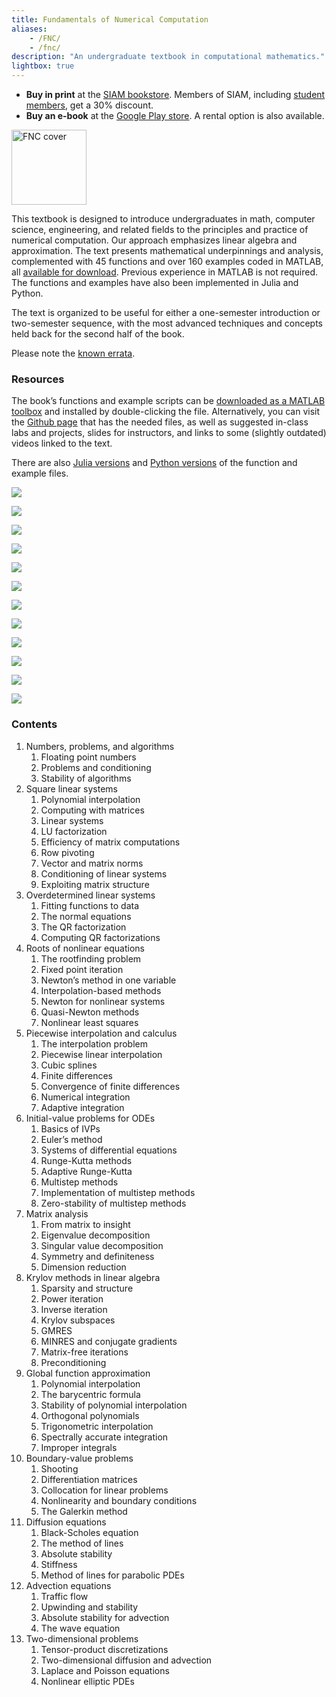```yaml
---
title: Fundamentals of Numerical Computation
aliases:
    - /FNC/
    - /fnc/
description: "An undergraduate textbook in computational mathematics."
lightbox: true
---
```

:::{layout-ncol="2"}
* **Buy in print** at the [SIAM bookstore](http://bookstore.siam.org/OT154). Members of SIAM, including [student members](http://siam.org/students/memberships.php), get a 30% discount. 
* **Buy an e-book** at the [Google Play store](https://bit.ly/FNC-ebook). A rental option is also available.   

![](featured.jpg){width=120 alt="FNC cover" .preview-image}
:::

This textbook is designed to introduce undergraduates in math, computer science, engineering, and related fields to the principles and practice of numerical computation. Our approach emphasizes linear algebra and approximation. The text presents mathematical underpinnings and analysis, complemented with 45 functions and over 160 examples coded in MATLAB, all [available for download](http://github.com/tobydriscoll/fnc-extras). Previous experience in MATLAB is not required. The functions and examples have also been implemented in Julia and Python.

The text is organized to be useful for either a one-semester introduction or two-semester sequence, with the most advanced techniques and concepts held back for the second half of the book. 

Please note the [known errata](https://github.com/tobydriscoll/fnc-extras/blob/master/errata/errata.md). 

### Resources

The book's functions and example scripts can be [downloaded as a MATLAB toolbox](https://github.com/tobydriscoll/fnc-extras/raw/master/Fundamentals%20of%20Numerical%20Computation.mltbx) and installed by double-clicking the file. Alternatively, you can visit the [Github page](http://github.com/tobydriscoll/fnc-extras) that has the needed files, as well as suggested in-class labs and projects, slides for instructors, and links to some (slightly outdated) videos linked to the text.

There are also [Julia versions](https://github.com/tobydriscoll/fnc-extras/tree/master/julia) and [Python versions](https://github.com/tobydriscoll/fnc-extras/tree/master/python) of the function and example files.  

::: {layout-ncol="4"}
![](gallery/ad.png){group="fnc"}

![](gallery/blur.png){group="fnc"}

![](gallery/gmres.png){group="fnc"}

![](gallery/heat.png){group="fnc"}

![](gallery/int.png){group="fnc"}

![](gallery/oregon.png){group="fnc"}

![](gallery/pois.png){group="fnc"}

![](gallery/Runge.png){group="fnc"}

![](gallery/sparse.png){group="fnc"}

![](gallery/stab.png){group="fnc"}

![](gallery/traffic.png){group="fnc"}

![](gallery/voting.png){group="fnc"}
:::

### Contents

1. Numbers, problems, and algorithms
	1. Floating point numbers
	1. Problems and conditioning
	1. Stability of algorithms
1. Square linear systems
	1. Polynomial interpolation
	1. Computing with matrices
	1. Linear systems
	1. LU factorization
	1. Efficiency of matrix computations
	1. Row pivoting
	1. Vector and matrix norms
	1. Conditioning of linear systems
	1. Exploiting matrix structure
1. Overdetermined linear systems
	1. Fitting functions to data
	1. The normal equations
	1. The QR factorization
	1. Computing QR factorizations
1. Roots of nonlinear equations
	1. The rootfinding problem
	1. Fixed point iteration
	1. Newton's method in one variable
	1. Interpolation-based methods
	1. Newton for nonlinear systems
	1. Quasi-Newton methods
	1. Nonlinear least squares
1. Piecewise interpolation and calculus
	1. The interpolation problem
	1. Piecewise linear interpolation
	1. Cubic splines
	1. Finite differences
	1. Convergence of finite differences
	1. Numerical integration
	1. Adaptive integration
1. Initial-value problems for ODEs
	1. Basics of IVPs
	2. Euler's method
	3. Systems of differential equations
	4. Runge-Kutta methods
	5. Adaptive Runge-Kutta
	6. Multistep methods
	7. Implementation of multistep methods
	8. Zero-stability of multistep methods
1. Matrix analysis
	1. From matrix to insight
	1. Eigenvalue decomposition
	1. Singular value decomposition
	1. Symmetry and definiteness
	1. Dimension reduction
1. Krylov methods in linear algebra
	1. Sparsity and structure
	1. Power iteration
	1. Inverse iteration
	1. Krylov subspaces
	1. GMRES
	1. MINRES and conjugate gradients
	1. Matrix-free iterations
	1. Preconditioning
1. Global function approximation
	1. Polynomial interpolation
	1. The barycentric formula
	1. Stability of polynomial interpolation
	1. Orthogonal polynomials
	1. Trigonometric interpolation
	1. Spectrally accurate integration
	1. Improper integrals
1. Boundary-value problems
	1. Shooting
	1. Differentiation matrices
	1. Collocation for linear problems
	1. Nonlinearity and boundary conditions
	1. The Galerkin method
1. Diffusion equations
	1. Black-Scholes equation
	1. The method of lines
	1. Absolute stability
	1. Stiffness
	1. Method of lines for parabolic PDEs
1. Advection equations
	1. Traffic flow
	1. Upwinding and stability
	1. Absolute stability for advection
	1. The wave equation
1. Two-dimensional problems
	1. Tensor-product discretizations
	1. Two-dimensional diffusion and advection
	1. Laplace and Poisson equations
	1. Nonlinear elliptic PDEs

